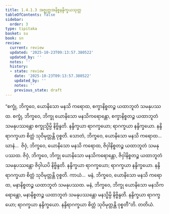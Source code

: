 ```yaml
---
title: 1.4.1.3 အဇ္ဈတ္တအနိစ္စနန္ဒိက္ခယသုတ္တ
tableOfContents: false
sidebar:
  order: 3
type: tipitaka
basket: su
book: sn
review:
  current: review
  updated: '2025-10-23T09:13:57.380522'
  updated_by: ''
  notes: ''
  history:
  - state: review
    date: '2025-10-23T09:13:57.380522'
    updated_by: ''
    notes: ''
    previous_state: draft
---
```



<ReviewStatus review={frontmatter.review} showDetails={true} />

<HypothesisAnnotation frontmatter={frontmatter} />

<DynamicBreadcrumb />

<Division number="158" book="sn" e="ch" v="18" p="303">

<Paragraph number="865" book="sn">
“စက္ခုံ, ဘိက္ခဝေ, ယောနိသော မနသိ ကရောထ, စက္ခာနိစ္စတဉ္စ ယထာဘူတံ သမနုပဿထ. စက္ခုံ, ဘိက္ခဝေ, ဘိက္ခု ယောနိသော မနသိကရောန္တော, စက္ခာနိစ္စတဉ္စ ယထာဘူတံ သမနုပဿန္တော စက္ခုသ္မိမ္ပိ နိဗ္ဗိန္ဒတိ. နန္ဒိက္ခယာ ရာဂက္ခယော; ရာဂက္ခယာ နန္ဒိက္ခယော. နန္ဒိရာဂက္ခယာ စိတ္တံ သုဝိမုတ္တန္တိ ဝုစ္စတိ. သောတံ, ဘိက္ခဝေ, ယောနိသော မနသိ ကရောထ…  ဃာနံ…  ဇိဝှံ, ဘိက္ခဝေ, ယောနိသော မနသိ ကရောထ, ဇိဝှါနိစ္စတဉ္စ ယထာဘူတံ သမနုပဿထ. ဇိဝှံ, ဘိက္ခဝေ, ဘိက္ခု ယောနိသော မနသိကရောန္တော, ဇိဝှါနိစ္စတဉ္စ ယထာဘူတံ သမနုပဿန္တော ဇိဝှါယပိ နိဗ္ဗိန္ဒတိ. နန္ဒိက္ခယာ ရာဂက္ခယော; ရာဂက္ခယာ နန္ဒိက္ခယော. နန္ဒိရာဂက္ခယာ စိတ္တံ သုဝိမုတ္တန္တိ ဝုစ္စတိ. ကာယံ…  မနံ, ဘိက္ခဝေ, ယောနိသော မနသိ ကရောထ, မနာနိစ္စတဉ္စ ယထာဘူတံ သမနုပဿထ. မနံ, ဘိက္ခဝေ, ဘိက္ခု ယောနိသော မနသိကရောန္တော, မနာနိစ္စတဉ္စ ယထာဘူတံ သမနုပဿန္တော မနသ္မိမ္ပိ နိဗ္ဗိန္ဒတိ. နန္ဒိက္ခယာ ရာဂက္ခယော; ရာဂက္ခယာ နန္ဒိက္ခယော. နန္ဒိရာဂက္ခယာ စိတ္တံ သုဝိမုတ္တန္တိ ဝုစ္စတီ”တိ.

</Paragraph>
</Division>

<Paragraph number="866" type="center" book="sn">
တတိယံ.
</Paragraph>